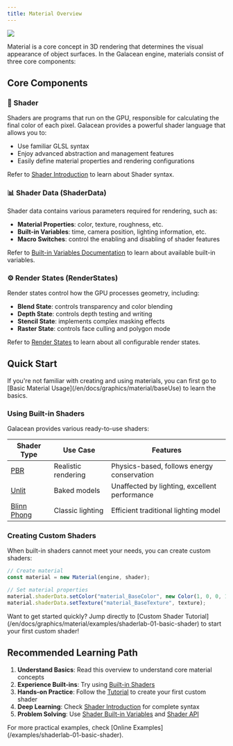 ```yaml
---
title: Material Overview
---
```


<Image src="https://mdn.alipayobjects.com/huamei_9ahbho/afts/img/A*Iq8iRKWPAqgAAAAAAAAAAAAADgDwAQ/original" />

Material is a core concept in 3D rendering that determines the visual appearance of object surfaces. In the Galacean engine, materials consist of three core components:

## Core Components

### 🎨 Shader
Shaders are programs that run on the GPU, responsible for calculating the final color of each pixel. Galacean provides a powerful shader language that allows you to:
- Use familiar GLSL syntax
- Enjoy advanced abstraction and management features
- Easily define material properties and rendering configurations

Refer to [Shader Introduction](/en/docs/graphics/material/shader) to learn about Shader syntax.

### 📊 Shader Data (ShaderData)
Shader data contains various parameters required for rendering, such as:
- **Material Properties**: color, texture, roughness, etc.
- **Built-in Variables**: time, camera position, lighting information, etc.
- **Macro Switches**: control the enabling and disabling of shader features

Refer to [Built-in Variables Documentation](/en/docs/graphics/material/variables) to learn about available built-in variables.

### ⚙️ Render States (RenderStates)
Render states control how the GPU processes geometry, including:
- **Blend State**: controls transparency and color blending
- **Depth State**: controls depth testing and writing
- **Stencil State**: implements complex masking effects
- **Raster State**: controls face culling and polygon mode

Refer to [Render States](/en/docs/graphics/material/shader/#render-state-specification) to learn about all configurable render states.

## Quick Start
<Callout type="info">
If you're not familiar with creating and using materials, you can first go to [Basic Material Usage](/en/docs/graphics/material/baseUse) to learn the basics.
</Callout>

### Using Built-in Shaders
Galacean provides various ready-to-use shaders:

| Shader Type | Use Case | Features |
|-----------|---------|------|
| [PBR](/en/docs/graphics/material/builtinShaders/pbr) | Realistic rendering | Physics-based, follows energy conservation |
| [Unlit](/en/docs/graphics/material/builtinShaders/unlit) | Baked models | Unaffected by lighting, excellent performance |
| [Blinn Phong](/en/docs/graphics/material/builtinShaders/blinnPhong) | Classic lighting | Efficient traditional lighting model |

### Creating Custom Shaders
When built-in shaders cannot meet your needs, you can create custom shaders:

```ts
// Create material
const material = new Material(engine, shader);

// Set material properties
material.shaderData.setColor("material_BaseColor", new Color(1, 0, 0, 1));
material.shaderData.setTexture("material_BaseTexture", texture);
```

<Callout type="info">
Want to get started quickly? Jump directly to [Custom Shader Tutorial](/en/docs/graphics/material/examples/shaderlab-01-basic-shader) to start your first custom shader!
</Callout>

## Recommended Learning Path

1. **Understand Basics**: Read this overview to understand core material concepts
2. **Experience Built-ins**: Try using [Built-in Shaders](/en/docs/graphics/material/builtinShaders)
3. **Hands-on Practice**: Follow the [Tutorial](/en/docs/graphics/material/examples/shaderlab-01-basic-shader) to create your first custom shader
4. **Deep Learning**: Check [Shader Introduction](/en/docs/graphics/material/shader) for complete syntax
5. **Problem Solving**: Use [Shader Built-in Variables](/en/docs/graphics/material/variables) and [Shader API](/en/docs/graphics/material/shaderAPI)

<Callout type="info">
For more practical examples, check [Online Examples](/examples/shaderlab-01-basic-shader).
</Callout>
